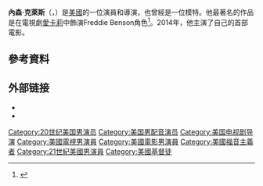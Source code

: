 {{Infobox person
| name = Nathan Kress
| image = Nathan Kress 2011, 3.jpg
| image_size =
| caption = 
| birth_name = Nathan Karl Kress
| birth_date = {{Birth date and age|1992|11|18}}
| birth_place = {{USA}}[[加利福尼亞州|加利福尼亞州]][[格倫代爾_(加利福尼亞州)|格倫代爾]]
| occupation = 演員，導演
| years_active = 1995–現在
| spouse = {{marriage|London Moore|November 15, 2015}}
| religion = [[基督教|基督教]]
| known for = ''[[愛卡莉|愛卡莉]]''
}}
'''內森·克萊斯'''（{{lang-en|Nathan Karl Kress}}，{{bd|1992年|11月18日||}}）是[[美國|美國]]的一位演員和導演，也曾經是一位模特。他最著名的作品是在電視劇[[愛卡莉|愛卡莉]]中飾演Freddie Benson角色<ref>{{cite web|last1=Nededog|first1=Jethro|title=‘iCarly’ Star Nathan Kress to Make Directorial Debut on Nick's ‘Henry Danger’ (Exclusive)|url=http://www.thewrap.com/nickelodeon-icarly-star-nathan-kress-henry-danger-to-make-directorial-debut/|website=The Wrap|accessdate=November 17, 2014|archive-date=2020-07-18|archive-url=https://web.archive.org/web/20200718153559/http://www.thewrap.com/nickelodeon-icarly-star-nathan-kress-henry-danger-to-make-directorial-debut/|dead-url=no}}</ref>。2014年，他主演了自己的首部電影。

==參考資料==
{{reflist}}

== 外部链接 ==
{{Commons category|Nathan Kress}}
* {{IMDb name|0470941}}
* {{Twitter|NathanKress}}

{{Authority control}}

{{DEFAULTSORT:Kress, Nathan}}
[[Category:20世纪美国男演员|Category:20世纪美国男演员]]
[[Category:美国男配音演员|Category:美国男配音演员]]
[[Category:美国电视剧导演|Category:美国电视剧导演]]
[[Category:美國電視男演員|Category:美國電視男演員]]
[[Category:美國電影男演員|Category:美國電影男演員]]
[[Category:美國福音主義者|Category:美國福音主義者]]
[[Category:21世紀美國男演員|Category:21世紀美國男演員]]
[[Category:美國基督徒|Category:美國基督徒]]